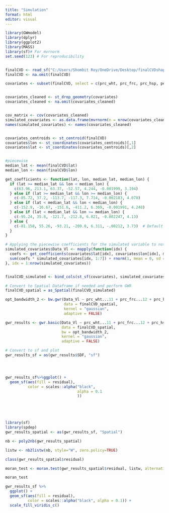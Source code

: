 ---
title: "Simulation"
format: html
editor: visual
---

```{r}
library(GWmodel)
library(dplyr)
library(ggplot2)
library(MASS)
library(sf)# For mvrnorm
set.seed(123) # For reproducibility


finalCVD <- read_sf("C:/Users/Shombit Roy/OneDrive/Desktop/finalCVDshapes.shp")
finalCVD <- na.omit(finalCVD)

covariates <- subset(finalCVD, select = c(prc_wht, prc_frc, prc_hsp, perc_sn, p2_5_20, estimat, U__2015, geometry))


covariates_cleaned <- st_drop_geometry(covariates)
covariates_cleaned <- na.omit(covariates_cleaned)


cov_matrix <- cov(covariates_cleaned)
simulated_covariates <- as.data.frame(mvrnorm(n = nrow(covariates_cleaned), mu = colMeans(covariates_cleaned), Sigma = cov_matrix))
names(simulated_covariates) <- names(covariates_cleaned)


covariates_centroids <- st_centroid(finalCVD)
covariates$lon <- st_coordinates(covariates_centroids)[,1]
covariates$lat <- st_coordinates(covariates_centroids)[,2]


#piecewise
median_lat <- mean(finalCVD$lat)
median_lon <- mean(finalCVD$lon)

get_coefficients <- function(lat, lon, median_lat, median_lon) {
  if (lat >= median_lat && lon < median_lon) {
    c(63.96, 213.1, 63.37, -52.57, 4.244, -0.001999, 3.194)
  } else if (lat >= median_lat && lon >= median_lon) {
    c(-85.72, 37.2, -113.7, -117.3, 7.714, -0.002183, 4.078)
  } else if (lat < median_lat && lon < median_lon) {
    c(-152.9, -16.67, -151.6, -411.2, 6.369, -0.001991, 4.248)
  } else if (lat < median_lat && lon >= median_lon) {
    c(-95.24, 35.8, -121.7, -212.8, 6.821, -0.002247, 4.13)
  } else {
    c(-81.158, 55.26, -93.21, -209.0, 6.311, -.00212, 3.73)  # Default coefficients if no conditions are met
  }
}

# Applying the piecewise coefficients for the simulated variable to not make it fixed 
simulated_covariates$Data_Vl <- mapply(function(idx) {
  coefs <- get_coefficients(covariates$lat[idx], covariates$lon[idx], median_lat, median_lon)
  sum(coefs * simulated_covariates[idx, 1:7]) + rnorm(1, mean = 0, sd = 1)
}, idx = 1:nrow(simulated_covariates))


finalCVD_simulated <- bind_cols(st_sf(covariates), simulated_covariates)

# Convert to Spatial Dataframe if needed and perform GWR
finalCVD_spatial = as_Spatial(finalCVD_simulated)

opt_bandwidth_2 <- bw.gwr(Data_Vl ~ prc_wht...11 + prc_frc...12 + prc_hsp...13 + perc_sn...14 + p2_5_20...15 + estimat...16 + U__2015...17, 
                          data = finalCVD_spatial, 
                          kernel = "gaussian", 
                          adaptive = FALSE)

gwr_results <- gwr.basic(Data_Vl ~ prc_wht...11 + prc_frc...12 + prc_hsp...13 + perc_sn...14 + p2_5_20...15 + estimat...16 + U__2015...17, 
                         data = finalCVD_spatial, 
                         bw = opt_bandwidth_2, 
                         kernel = "gaussian", 
                         adaptive = FALSE)

# Convert to sf and plot
gwr_results_sf = as(gwr_results$SDF, "sf")




gwr_results_sf%>%ggplot() +
  geom_sf(aes(fill = residual),
          color = scales::alpha("black",
                                alpha = 0.1
                                ))





library(sf)
library(spdep)
gwr_results_spatial <- as(gwr_results_sf, "Spatial")

nb <- poly2nb(gwr_results_spatial)

listw <- nb2listw(nb, style="W", zero.policy=TRUE)

class(gwr_results_spatial$residual)

moran_test <- moran.test(gwr_results_spatial$residual, listw, alternative = "two.sided")

moran_test

gwr_results_sf %>%
  ggplot() +
  geom_sf(aes(fill = residual),
          color = scales::alpha("black", alpha = 0.1)) +
  scale_fill_viridis_c()

```
